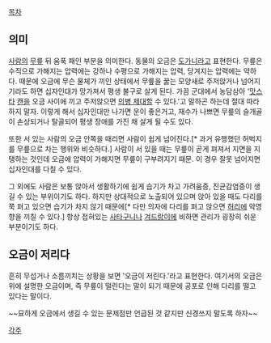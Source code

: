 [[목차]]

== 의미 ==
[[사람]]의 [[무릎]] 뒤 움푹 패인 부분을 의미한다. 동물의 오금은 [[도가니]]라고 표현한다. 무릎은 수직으로 가해지는 압력에는 강하나 수평으로 가해지는 압력, 당겨지는 압력에는 약하다. 때문에 오금에 무슨 물체가 끼인 상태에서 무릎을 꿇는 모양새로 주저앉거나 넘어지기라도 하면 십자인대가 망가져서 평생 불구로 살게 된다. 가끔 군대에서 농담삼아 '[[맛스타]] [[캔]]을 오금 사이에 끼고 주저앉으면 [[의병 제대]]할 수 있다.'고 말하곤 하는데 절대 따라하지 말자. 이렇게 해서 십자인대만 나가면 운이 좋은거고, 재수가 나쁘면 무릎의 슬개골이 손상되거나 탈골되어 평생 장애를 가진 채 살게 될 수도 있다.

또한 서 있는 사람의 오금 안쪽을 때리면 사람이 쉽게 넘어진다.[* 과거 유행했던 허벅지를 무릎으로 차는 행위와 비슷하다.] 사람이 서 있을 때는 무릎이 곧게 펴져서 지면을 지탱하는 것인데 오금에 압력이 가해지면 무릎이 구부려지기 때문. 이 경우 잘못 넘어지면 십자인대를 다칠 수 있다.

그 외에도 사람은 보통 앉아서 생활하기에 쉽게 습기가 차고 가려움증, 진균감염증이 생길 수 있는 부위이기도 하다. 하지만 상대적으로 노출되어 있으며 앉아 있을 때도 다리를 쭉 펴고 있으면 습기가 차지 않기 때문에[* 다만 의자에 다리를 펴고 앉으면 [[허리]]에 악영향을 끼칠 수 있다.] 항상 접혀있는 [[사타구니]]나 [[겨드랑이]]에 비하면 관리가 굉장히 쉬운 부분이기도 하다.

== 오금이 저리다 ==
흔히 무섭거나 소름끼치는 상황을 보면 '오금이 저린다.'라고 표현한다. 여기서의 오금은 위에 설명한 오금이며, 즉 무릎이 떨린다는 말이 되기 때문에 공포로 인해 다리를 떨고 있다는 말이다.




~~묘하게 오금에서 생길 수 있는 문제점만 언급된 것 같지만 신경쓰지 말도록 하자~~

[[각주]]
